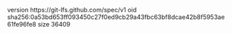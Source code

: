 version https://git-lfs.github.com/spec/v1
oid sha256:0a53bd653ff093450c27f0ed9cb29a43fbc63bf8dcae42b8f5953ae61fe96fe8
size 36409
